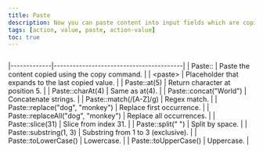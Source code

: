 ```yaml
---
title: Paste
description: Now you can paste content into input fields which are copied by extension using [copy]([[docsref:/action-value/copy/]]) command within same domain.
tags: [action, value, paste, action-value]
toc: true
---
```


<img class="d-block mb-4 img-fluid rounded-3" src="/docs/[[config:docs_version]]/assets/img/paste-command.png" alt="" />

<BsTable>

|-------------|-----------------------------------------|
| Paste:: | Paste the content copied using the copy command. |
| &lt;paste&gt; | Placeholder that expands to the last copied value. |
| Paste::at(5) | Return character at position 5. |
| Paste::charAt(4) | Same as at(4). |
| Paste::concat("World") | Concatenate strings. |
| Paste::match(/[A-Z]/g) | Regex match. |
| Paste::replace("dog", "monkey") | Replace first occurrence. |
| Paste::replaceAll("dog", "monkey") | Replace all occurrences. |
| Paste::slice(31) | Slice from index 31. |
| Paste::split(" ") | Split by space. |
| Paste::substring(1, 3) | Substring from 1 to 3 (exclusive). |
| Paste::toLowerCase() | Lowercase. |
| Paste::toUpperCase() | Uppercase. |

</BsTable>

